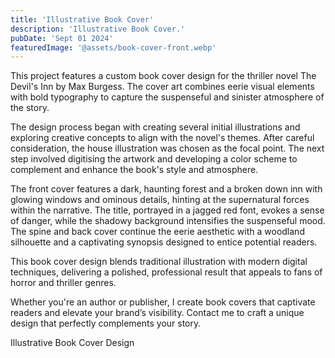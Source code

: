 ```yaml
---
title: 'Illustrative Book Cover'
description: 'Illustrative Book Cover.'
pubDate: 'Sept 01 2024'
featuredImage: '@assets/book-cover-front.webp'
---
```


This project features a custom book cover design for the thriller novel The Devil's Inn by Max Burgess. The cover art combines eerie visual elements with bold typography to capture the suspenseful and sinister atmosphere of the story.

The design process began with creating several initial illustrations and exploring creative concepts to align with the novel's themes. After careful consideration, the house illustration was chosen as the focal point. The next step involved digitising the artwork and developing a color scheme to complement and enhance the book's style and atmosphere.

The front cover features a dark, haunting forest and a broken down inn with glowing windows and ominous details, hinting at the supernatural forces within the narrative. The title, portrayed in a jagged red font, evokes a sense of danger, while the shadowy background intensifies the suspenseful mood. The spine and back cover continue the eerie aesthetic with a woodland silhouette and a captivating synopsis designed to entice potential readers.

This book cover design blends traditional illustration with modern digital techniques, delivering a polished, professional result that appeals to fans of horror and thriller genres.

Whether you're an author or publisher, I create book covers that captivate readers and elevate your brand’s visibility. Contact me to craft a unique design that perfectly complements your story.


<ProjectImage path={image1} alt="Illustrative Book Cover"/>
<ProjectImage path={image2} alt="Illustrative Book Cover"/>

Illustrative Book Cover Design
